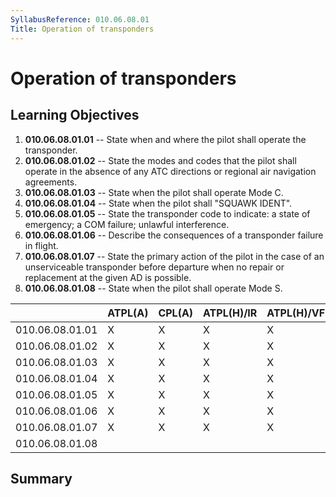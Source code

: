 ```yaml
---
SyllabusReference: 010.06.08.01
Title: Operation of transponders
---
```


# Operation of transponders

## Learning Objectives

1.  **010.06.08.01.01** -- State when and where the pilot shall operate the
    transponder.
2.  **010.06.08.01.02** -- State the modes and codes that the pilot shall operate
    in the absence of any ATC directions or regional air navigation agreements.
3.  **010.06.08.01.03** -- State when the pilot shall operate Mode C.
4.  **010.06.08.01.04** -- State when the pilot shall "SQUAWK IDENT".
5.  **010.06.08.01.05** -- State the transponder code to indicate: a state of
    emergency; a COM failure; unlawful interference.
6.  **010.06.08.01.06** -- Describe the consequences of a transponder failure in
    flight.
7.  **010.06.08.01.07** -- State the primary action of the pilot in the case of
    an unserviceable transponder before departure when no repair or replacement
    at the given AD is possible.
8.  **010.06.08.01.08** -- State when the pilot shall operate Mode S.

|                 | ATPL(A) | CPL(A) | ATPL(H)/IR | ATPL(H)/VFR | CPL(H) | IR  | CBIR(A) |
| --------------- | ------- | ------ | ---------- | ----------- | ------ | --- | ------- |
| 010.06.08.01.01 | X       | X      | X          | X           | X      | X   | X       |
| 010.06.08.01.02 | X       | X      | X          | X           | X      | X   | X       |
| 010.06.08.01.03 | X       | X      | X          | X           | X      | X   |         |
| 010.06.08.01.04 | X       | X      | X          | X           | X      | X   | X       |
| 010.06.08.01.05 | X       | X      | X          | X           | X      | X   | X       |
| 010.06.08.01.06 | X       | X      | X          | X           | X      | X   | X       |
| 010.06.08.01.07 | X       | X      | X          | X           | X      | X   | X       |
| 010.06.08.01.08 |         |        |            |             |        |     | X       |

## Summary
